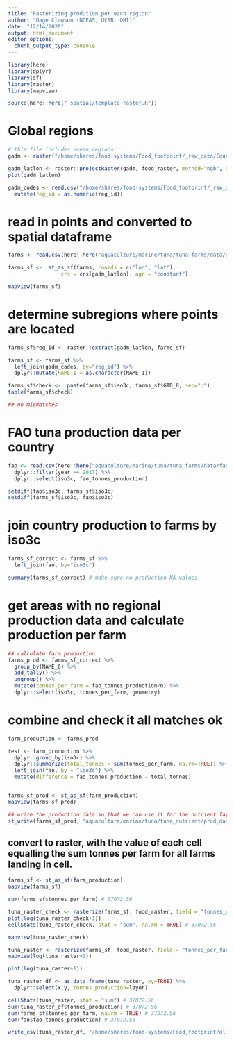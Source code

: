 ```yaml
---
title: "Rasterizing prodution per each region"
author: "Gage Clawson (NCEAS, UCSB, OHI)"
date: "12/14/2020"
output: html_document
editor_options: 
  chunk_output_type: console
---
```




```r

library(here)
library(dplyr)
library(sf)
library(raster)
library(mapview)

source(here::here("_spatial/template_raster.R"))


```


# Global regions

```r

# this file includes ocean regions:
gadm <- raster("/home/shares/food-systems/Food_footprint/_raw_data/Country_regions/gadm36mol_pyfill_10km.tif")

gadm_latlon <- raster::projectRaster(gadm, food_raster, method="ngb", over=TRUE)
plot(gadm_latlon)

gadm_codes <- read.csv("/home/shares/food-systems/Food_footprint/_raw_data/Country_regions/gadm_reg_codes.csv") %>% 
  mutate(reg_id = as.numeric(reg_id))

```

# read in points and converted to spatial dataframe
```r

farms <- read.csv(here::here("aquaculture/marine/tuna/tuna_farms/data/global_tuna_farm_lat_lon.csv"))

farms_sf <-  st_as_sf(farms, coords = c("lon", "lat"), 
                 crs = crs(gadm_latlon), agr = "constant")

mapview(farms_sf)
```


# determine subregions where points are located

```r

farms_sf$reg_id <- raster::extract(gadm_latlon, farms_sf) 

farms_sf <- farms_sf %>%
  left_join(gadm_codes, by="reg_id") %>%
  dplyr::mutate(NAME_1 = as.character(NAME_1))

farms_sf$check <-  paste(farms_sf$iso3c, farms_sf$GID_0, sep=":")
table(farms_sf$check)

## no mismatches
```


# FAO tuna production data per country
```r

fao <- read.csv(here::here("aquaculture/marine/tuna/tuna_farms/data/fao_mariculture_tuna.csv")) %>%
  dplyr::filter(year == 2017) %>%
  dplyr::select(iso3c, fao_tonnes_production)

setdiff(fao$iso3c, farms_sf$iso3c)
setdiff(farms_sf$iso3c, fao$iso3c)

```


# join country production to farms by iso3c

```r

farms_sf_correct <- farms_sf %>%
  left_join(fao, by="iso3c")

summary(farms_sf_correct) # make sure no production NA values

```


# get areas with no regional production data and calculate production per farm

```r

## calculate farm production
farms_prod <- farms_sf_correct %>%
  group_by(NAME_0) %>%
  add_tally() %>%
  ungroup() %>%
  mutate(tonnes_per_farm = fao_tonnes_production/n) %>%
  dplyr::select(iso3c, tonnes_per_farm, geometry) 

```

# combine and check it all matches ok

```r

farm_production <- farms_prod

test <- farm_production %>%
  dplyr::group_by(iso3c) %>%
  dplyr::summarize(total_tonnes = sum(tonnes_per_farm, na.rm=TRUE)) %>%
  left_join(fao, by = "iso3c") %>%
  mutate(difference = fao_tonnes_production - total_tonnes)


farms_sf_prod <- st_as_sf(farm_production)
mapview(farms_sf_prod)

## write the production data so that we can use it for the nutrient layer. 
st_write(farms_sf_prod, "aquaculture/marine/tuna/tuna_nutrient/prod_data_by_cell_iso3c.shp")

```

## convert to raster, with the value of each cell equalling the sum tonnes per farm for all farms landing in cell.

```r

farms_sf <- st_as_sf(farm_production)
mapview(farms_sf)

sum(farms_sf$tonnes_per_farm) # 37072.56

tuna_raster_check <- rasterize(farms_sf, food_raster, field = "tonnes_per_farm", fun=sum)
plot(log(tuna_raster_check+1))
cellStats(tuna_raster_check, stat = "sum", na.rm = TRUE) # 37072.56

mapview(tuna_raster_check)

tuna_raster <- rasterize(farms_sf, food_raster, field = "tonnes_per_farm", fun=sum, background=0)
mapview(log(tuna_raster+1)) 

plot(log(tuna_raster+1))

tuna_raster_df <- as.data.frame(tuna_raster, xy=TRUE) %>%
  dplyr::select(x,y, tonnes_production=layer)

cellStats(tuna_raster, stat = "sum") # 37072.56
sum(tuna_raster_df$tonnes_production) # 37072.56
sum(farms_sf$tonnes_per_farm, na.rm = TRUE) # 37072.56
sum(fao$fao_tonnes_production) # 37072.56

write_csv(tuna_raster_df, "/home/shares/food-systems/Food_footprint/all_food_systems/dataprep/aquaculture/marine/tuna/tuna_farm.csv")

```
